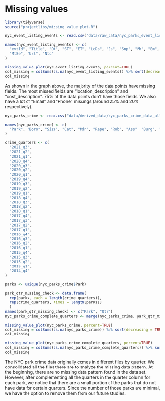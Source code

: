 # Missing values

```r
library(tidyverse)
source("projectlibs/missing_value_plot.R")
```

```r
nyc_event_listing_events <- read.csv("data/raw_data/nyc_parks_event_listing_events.csv", na.strings = "")

names(nyc_event_listing_events) <- c(
  "evtId", "Title", "Dt", "ST", "ET", "LcDs", "Ds", "Snp", "Ph", "Em", "CsFr", "CsDs",
  "MtSe", "Url", "Ntc"
)

missing_value_plot(nyc_event_listing_events, percent=TRUE)
col_missing = colSums(is.na(nyc_event_listing_events)) %>% sort(decreasing = TRUE)
col_missing
```
As shown in the graph above, the majority of the data points have missing fields. The most missed fields are "location_description" and "cost_description". 75% of the data points don't have those fields. We also have a lot of "Email" and "Phone" missings (around 25% and 20% respectively). 

```r
nyc_parks_crime <- read.csv("data/derived_data/nyc_parks_crime_data_all.csv", na.strings = "")

names(nyc_parks_crime) <- c(
  "Park", "Boro", "Size", "Cat", "Mdr", "Rape", "Rob", "Ass", "Burg", "G_L", "GL_M_V", "Tot", "Qtr"
)

crime_quarters <- c(
  "2021_q3",
  "2021_q2",
  "2021_q1",
  "2020_q4",
  "2020_q3",
  "2020_q2",
  "2020_q1",
  "2019_q4",
  "2019_q3",
  "2019_q2",
  "2019_q1",
  "2018_q4",
  "2018_q3",
  "2018_q2",
  "2018_q1",
  "2017_q4",
  "2017_q3",
  "2017_q2",
  "2017_q1",
  "2016_q4",
  "2016_q3",
  "2016_q2",
  "2016_q1",
  "2015_q4",
  "2015_q3",
  "2015_q2",
  "2015_q1",
  "2014_q4"
)

parks <- unique(nyc_parks_crime$Park)

park_qtr_missing_check <- data.frame(
  rep(parks, each = length(crime_quarters)), 
  rep(crime_quarters, times = length(parks))
  )
names(park_qtr_missing_check) <- c("Park", "Qtr")
nyc_parks_crime_complete_quarters <- merge(nyc_parks_crime, park_qtr_missing_check, by=c("Park", "Qtr"), all.y = TRUE) 

missing_value_plot(nyc_parks_crime, percent=TRUE)
col_missing = colSums(is.na(nyc_parks_crime)) %>% sort(decreasing = TRUE)
col_missing

missing_value_plot(nyc_parks_crime_complete_quarters, percent=TRUE)
col_missing = colSums(is.na(nyc_parks_crime_complete_quarters)) %>% sort(decreasing = TRUE)
col_missing
```
The NYC park crime data originally comes in different files by quarter. We consolidated all the files there are to analyze the missing data pattern. At the beginning, there are no missing data pattern found in the data set. However, after complementing all the quarters in the quarter column for each park, we notice that there are a small portion of the parks that do not have data for certain quarters. Since the number of those parks are minimal, we have the option to remove them from our future studies. 
